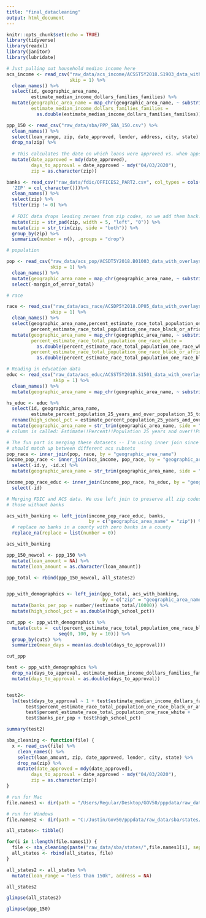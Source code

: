 ```yaml
---
title: "final_datacleaning"
output: html_document
---
```


```r
knitr::opts_chunk$set(echo = TRUE)
library(tidyverse)
library(readxl)
library(janitor)
library(lubridate)


```

```r
# Just pulling out household median income here
acs_income <- read_csv("raw_data/acs_income/ACSST5Y2018.S1903_data_with_overlays_2020-10-12T102624.csv",
                       skip = 1) %>%
  clean_names() %>%
  select(id, geographic_area_name, 
         estimate_median_income_dollars_families_families) %>%
  mutate(geographic_area_name = map_chr(geographic_area_name, ~ substring(., 6)),
         estimate_median_income_dollars_families_families = 
           as.double(estimate_median_income_dollars_families_families))
```
```r
ppp_150 <- read_csv("raw_data/sba/PPP_SBA_150.csv") %>%
  clean_names() %>%
  select(loan_range, zip, date_approved, lender, address, city, state) %>%
  drop_na(zip) %>%
  
  # This calculates the date on which loans were approved vs. when apps opened.
  mutate(date_approved = mdy(date_approved), 
         days_to_approval = date_approved - mdy("04/03/2020"),
         zip = as.character(zip))

```
```r
banks <- read_csv("raw_data/fdic/OFFICES2_PART2.csv", col_types = cols(
  'ZIP' = col_character()))%>%
  clean_names() %>%
  select(zip) %>%
  filter(zip != 0) %>%
  
  # FDIC data drops leading zeroes from zip codes, so we add them back!
  mutate(zip = str_pad(zip, width = 5, "left", "0")) %>%
  mutate(zip = str_trim(zip, side = "both")) %>%
  group_by(zip) %>%
  summarize(number = n(), .groups = "drop")

```

```r
# population

pop <- read_csv("raw_data/acs_pop/ACSDT5Y2018.B01003_data_with_overlays_2020-10-06T100104.csv",
                skip = 1) %>%
  clean_names() %>%
  mutate(geographic_area_name = map_chr(geographic_area_name, ~ substring(., 6))) %>%
  select(-margin_of_error_total)
```


```r
# race

race <- read_csv("raw_data/acs_race/ACSDP5Y2018.DP05_data_with_overlays_2020-10-12T162449.csv",
                skip = 1) %>%
  clean_names() %>%
  select(geographic_area_name,percent_estimate_race_total_population_one_race_white,
         percent_estimate_race_total_population_one_race_black_or_african_american) %>%
  mutate(geographic_area_name = map_chr(geographic_area_name, ~ substring(., 6)),
         percent_estimate_race_total_population_one_race_white = 
           as.double(percent_estimate_race_total_population_one_race_white),
         percent_estimate_race_total_population_one_race_black_or_african_american = 
           as.double(percent_estimate_race_total_population_one_race_black_or_african_american))
```


```r
# Reading in education data
educ <- read_csv("raw_data/acs_educ/ACSST5Y2018.S1501_data_with_overlays_2020-10-15T084511.csv",
                 skip = 1) %>%
  clean_names() %>%
  mutate(geographic_area_name = map_chr(geographic_area_name, ~ substring(., 6)))

hs_educ <- educ %>%
  select(id, geographic_area_name, 
         estimate_percent_population_25_years_and_over_population_35_to_44_years_high_school_graduate_or_higher) %>%
  rename(high_school_pct = estimate_percent_population_25_years_and_over_population_35_to_44_years_high_school_graduate_or_higher) %>%
  mutate(geographic_area_name = str_trim(geographic_area_name, side = "both"))
# column is called: Estimate!!Percent!!Population 25 years and over!!Population 35 to 44 years!!High school graduate or higher

```


```r
# The fun part is merging these datasets -- I'm using inner join since all rows
# should match up between different acs subsets
pop_race <- inner_join(pop, race, by = "geographic_area_name")
income_pop_race <- inner_join(acs_income, pop_race, by = "geographic_area_name") %>%
  select(-id.y, -id.x) %>%
  mutate(geographic_area_name = str_trim(geographic_area_name, side = "both"))

income_pop_race_educ <- inner_join(income_pop_race, hs_educ, by = "geographic_area_name") %>%
  select(-id)

```


```r
# Merging FDIC and ACS data. We use left join to preserve all zip codes, even
# those without banks

acs_with_banking <- left_join(income_pop_race_educ, banks, 
                              by = c("geographic_area_name" = "zip")) %>%
  # replace no banks in a county with zero banks in a county
  replace_na(replace = list(number = 0))

acs_with_banking
```


```r

ppp_150_newcol <- ppp_150 %>%
  mutate(loan_amount = NA) %>%
  mutate(loan_amount = as.character(loan_amount))

ppp_total <- rbind(ppp_150_newcol, all_states2)


ppp_with_demographics <- left_join(ppp_total, acs_with_banking, 
                                   by = c("zip" = "geographic_area_name")) %>%
  mutate(banks_per_pop = number/(estimate_total/10000)) %>%
  mutate(high_school_pct = as.double(high_school_pct))
```


```r
cut_ppp <- ppp_with_demographics %>%
  mutate(cuts =  cut(percent_estimate_race_total_population_one_race_black_or_african_american,
                   seq(0, 100, by = 10))) %>%
  group_by(cuts) %>%
  summarize(mean_days = mean(as.double(days_to_approval)))

cut_ppp
```


```r
test <- ppp_with_demographics %>%
  drop_na(days_to_approval, estimate_median_income_dollars_families_families, high_school_pct) %>%
  mutate(days_to_approval = as.double(days_to_approval))


test2<- 
  lm(test$days_to_approval ~ 1 + test$estimate_median_income_dollars_families_families +
       test$percent_estimate_race_total_population_one_race_black_or_african_american +
       test$percent_estimate_race_total_population_one_race_white + 
       test$banks_per_pop + test$high_school_pct)

summary(test2)
```


```r
sba_cleaning <- function(file) {
  x <- read_csv(file) %>%
    clean_names() %>%
    select(loan_amount, zip, date_approved, lender, city, state) %>%
    drop_na(zip) %>%
    mutate(date_approved = mdy(date_approved), 
         days_to_approval = date_approved - mdy("04/03/2020"),
         zip = as.character(zip))
}
```


```r
# run for Mac
file.names1 <- dir(path = "/Users/Regular/Desktop/GOV50/pppdata/raw_data/sba/states/", pattern = ".csv")

# run for Windows
file.names2 <- dir(path = "C:/Justin/Gov50/pppdata/raw_data/sba/states/", pattern = ".csv")
```


```r
all_states<- tibble()

for(i in 1:length(file.names1)) {
  file <- sba_cleaning(paste("raw_data/sba/states/",file.names1[i], sep = ""))
  all_states <- rbind(all_states, file)
}

```


```r
all_states2 <- all_states %>%
  mutate(loan_range = "less than 150k", address = NA)

all_states2
```


```r
glimpse(all_states2)

glimpse(ppp_150)
```

